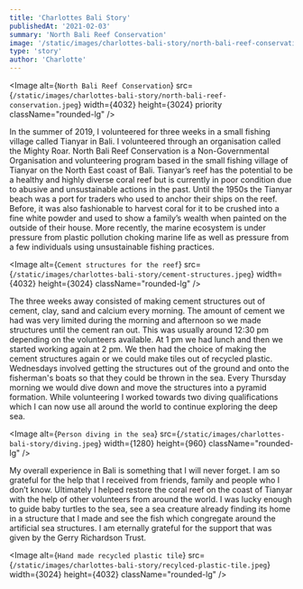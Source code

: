 ```yaml
---
title: 'Charlottes Bali Story'
publishedAt: '2021-02-03'
summary: 'North Bali Reef Conservation'
image: '/static/images/charlottes-bali-story/north-bali-reef-conservation.jpeg'
type: 'story'
author: 'Charlotte'
---
```


<Image
  alt={`North Bali Reef Conservation`}
  src={`/static/images/charlottes-bali-story/north-bali-reef-conservation.jpeg`}
  width={4032}
  height={3024}
  priority
  className="rounded-lg"
/>

In the summer of 2019, I volunteered for three weeks in a small fishing village called Tianyar in Bali. I volunteered through an organisation called the Mighty Roar. North Bali Reef Conservation is a Non-Governmental Organisation and volunteering program based in the small fishing village of Tianyar on the North East coast of Bali. Tianyar’s reef has the potential to be a healthy and highly diverse coral reef but is currently in poor condition due to abusive and unsustainable actions in the past. Until the 1950s the Tianyar beach was a port for traders who used to anchor their ships on the reef. Before, it was also fashionable to harvest coral for it to be crushed into a fine white powder and used to show a family’s wealth when painted on the outside of their house. More recently, the marine ecosystem is under pressure from plastic pollution choking marine life as well as pressure from a few individuals using unsustainable fishing practices.

<Image
  alt={`Cement structures for the reef`}
  src={`/static/images/charlottes-bali-story/cement-structures.jpeg`}
  width={4032}
  height={3024}
  className="rounded-lg"
/>

The three weeks away consisted of making cement structures out of cement, clay, sand and calcium every morning. The amount of cement we had was very limited during the morning and afternoon so we made structures until the cement ran out. This was usually around 12:30 pm depending on the volunteers available. At 1 pm we had lunch and then we started working again at 2 pm. We then had the choice of making the cement structures again or we could make tiles out of recycled plastic. Wednesdays involved getting the structures out of the ground and onto the fisherman's boats so that they could be thrown in the sea. Every Thursday morning we would dive down and move the structures into a pyramid formation. While volunteering I worked towards two diving qualifications which I can now use all around the world to continue exploring the deep sea.

<Image
  alt={`Person diving in the sea`}
  src={`/static/images/charlottes-bali-story/diving.jpeg`}
  width={1280}
  height={960}
  className="rounded-lg"
/>

My overall experience in Bali is something that I will never forget. I am so grateful for the help that I received from friends, family and people who I don’t know. Ultimately I helped restore the coral reef on the coast of Tianyar with the help of other volunteers from around the world. I was lucky enough to guide baby turtles to the sea, see a sea creature already finding its home in a structure that I made and see the fish which congregate around the artificial sea structures. I am eternally grateful for the support that was given by the Gerry Richardson Trust.

<Image
  alt={`Hand made recycled plastic tile`}
  src={`/static/images/charlottes-bali-story/recylced-plastic-tile.jpeg`}
  width={3024}
  height={4032}
  className="rounded-lg"
/>
